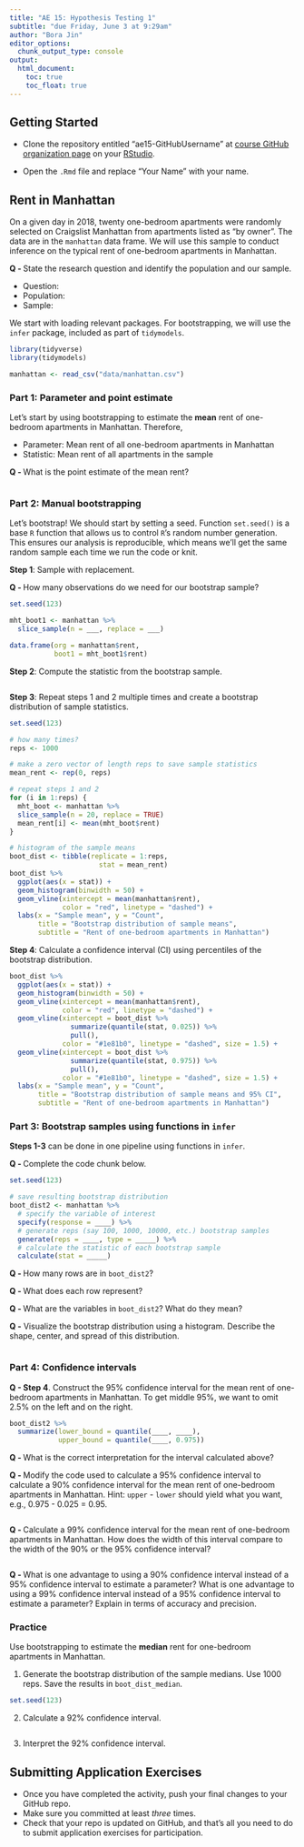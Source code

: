 ```yaml
---
title: "AE 15: Hypothesis Testing 1"
subtitle: "due Friday, June 3 at 9:29am"
author: "Bora Jin"
editor_options:
  chunk_output_type: console
output: 
  html_document: 
    toc: true
    toc_float: true
---
```


## Getting Started 

- Clone the repository entitled "ae15-GitHubUsername" at [course GitHub organization page](https://github.com/sta199-summer22) on your [RStudio](https://vm-manage.oit.duke.edu/containers).

- Open the `.Rmd` file and replace "Your Name" with your name. 

## Rent in Manhattan 

On a given day in 2018, twenty one-bedroom apartments were randomly selected on Craigslist Manhattan from apartments listed as "by owner". The data are in the `manhattan` data frame. We will use this sample to conduct inference on the typical rent of one-bedroom apartments in Manhattan. 

**Q - ** State the research question and identify the population and our sample.

- Question: 
- Population: 
- Sample: 

We start with loading relevant packages. For bootstrapping, we will use the `infer` package, included as part of `tidymodels`.  

```r
library(tidyverse)
library(tidymodels)
```

```r
manhattan <- read_csv("data/manhattan.csv")
```

### Part 1: Parameter and point estimate

Let's start by using bootstrapping to estimate the **mean** rent of 
one-bedroom apartments in Manhattan. Therefore, 

- Parameter: Mean rent of all one-bedroom apartments in Manhattan 
- Statistic: Mean rent of all apartments in the sample 

**Q - ** What is the point estimate of the mean rent?

```r

```

### Part 2: Manual bootstrapping

Let's bootstrap! We should start by setting a seed. Function `set.seed()` is a 
base `R` function that allows us to control `R`'s random number generation. 
This ensures our analysis is reproducible, which means we'll get the same random sample 
each time we run the code or knit.

**Step 1**: Sample with replacement.

**Q - ** How many observations do we need for our bootstrap sample?

```r
set.seed(123)

mht_boot1 <- manhattan %>% 
  slice_sample(n = ___, replace = ___)

data.frame(org = manhattan$rent, 
           boot1 = mht_boot1$rent)
```

**Step 2**: Compute the statistic from the bootstrap sample.

```r

```

**Step 3**: Repeat steps 1 and 2 multiple times and create a bootstrap distribution of sample statistics.

```r
set.seed(123)

# how many times? 
reps <- 1000

# make a zero vector of length reps to save sample statistics 
mean_rent <- rep(0, reps)

# repeat steps 1 and 2
for (i in 1:reps) {
  mht_boot <- manhattan %>% 
  slice_sample(n = 20, replace = TRUE)
  mean_rent[i] <- mean(mht_boot$rent)
}

# histogram of the sample means 
boot_dist <- tibble(replicate = 1:reps, 
                      stat = mean_rent)
boot_dist %>% 
  ggplot(aes(x = stat)) + 
  geom_histogram(binwidth = 50) + 
  geom_vline(xintercept = mean(manhattan$rent), 
             color = "red", linetype = "dashed") +
  labs(x = "Sample mean", y = "Count", 
       title = "Bootstrap distribution of sample means", 
       subtitle = "Rent of one-bedroom apartments in Manhattan")
```

**Step 4**: Calculate a confidence interval (CI) using percentiles of the bootstrap distribution.

```r
boot_dist %>% 
  ggplot(aes(x = stat)) + 
  geom_histogram(binwidth = 50) + 
  geom_vline(xintercept = mean(manhattan$rent), 
             color = "red", linetype = "dashed") +
  geom_vline(xintercept = boot_dist %>% 
               summarize(quantile(stat, 0.025)) %>% 
               pull(), 
             color = "#1e81b0", linetype = "dashed", size = 1.5) + 
  geom_vline(xintercept = boot_dist %>% 
               summarize(quantile(stat, 0.975)) %>% 
               pull(), 
             color = "#1e81b0", linetype = "dashed", size = 1.5) + 
  labs(x = "Sample mean", y = "Count", 
       title = "Bootstrap distribution of sample means and 95% CI", 
       subtitle = "Rent of one-bedroom apartments in Manhattan")
```


### Part 3: Bootstrap samples using functions in `infer`

**Steps 1-3** can be done in one pipeline using functions in `infer`. 

**Q - ** Complete the code chunk below.

```r
set.seed(123)

# save resulting bootstrap distribution
boot_dist2 <- manhattan %>%
  # specify the variable of interest
  specify(response = ____) %>%
  # generate reps (say 100, 1000, 10000, etc.) bootstrap samples
  generate(reps = ____, type = _____) %>%
  # calculate the statistic of each bootstrap sample
  calculate(stat = _____)
```

**Q - ** How many rows are in `boot_dist2`? 

**Q - ** What does each row represent? 

**Q - ** What are the variables in `boot_dist2`? What do they mean?

**Q -** Visualize the bootstrap distribution using a histogram. Describe the shape, center, and spread of this distribution.

```r

```

### Part 4: Confidence intervals

**Q - Step 4**. Construct the 95% confidence interval for the mean rent of one-bedroom apartments in Manhattan. To get middle 95%, we want to omit 2.5% on the left and on the right.

```r
boot_dist2 %>% 
  summarize(lower_bound = quantile(____, ____), 
            upper_bound = quantile(____, 0.975)) 
```

**Q - ** What is the correct interpretation for the interval calculated above? 

**Q - ** Modify the code used to calculate a 95% confidence interval to calculate a 90% confidence interval for the mean rent of one-bedroom apartments in Manhattan. Hint: `upper` - `lower` should yield what you want, e.g., 0.975 - 0.025 = 0.95. 

```r

```

**Q - ** Calculate a 99% confidence interval for the mean rent of one-bedroom apartments in Manhattan. How does the width of this interval compare to the width of the 90% or the 95% confidence interval?

```r

```

**Q - ** What is one advantage to using a 90% confidence interval instead of a 95% confidence interval to estimate a parameter? What is one advantage to using a 99% confidence interval instead of a 95% confidence interval to estimate a parameter? 
Explain in terms of accuracy and precision. 


### Practice

Use bootstrapping to estimate the **median** rent for one-bedroom apartments in Manhattan.

(1) Generate the bootstrap distribution of the sample medians. Use 1000 reps. Save the results in `boot_dist_median`.

```r
set.seed(123)

```

(2) Calculate a 92% confidence interval. 

```r

```

(3) Interpret the 92% confidence interval. 

## Submitting Application Exercises

- Once you have completed the activity, push your final changes to your GitHub repo. 
- Make sure you committed at least *three* times. 
- Check that your repo is updated on GitHub, and that’s all you need to do to submit application exercises for participation.

